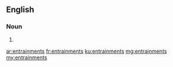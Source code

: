 ==English==

===Noun===
{{head|en|plural}}

# {{plural of|entrainment|lang=en}}

[[ar:entrainments]]
[[fr:entrainments]]
[[ku:entrainments]]
[[mg:entrainments]]
[[my:entrainments]]